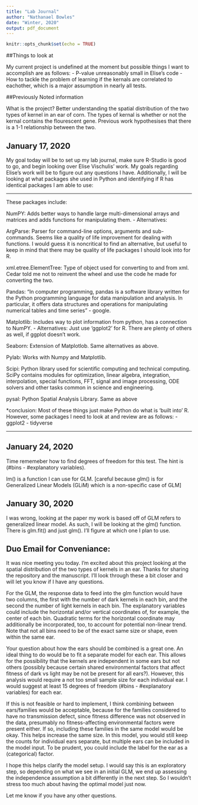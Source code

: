 ```yaml
---
title: "Lab Journal"
author: "Nathanael Bowles"
date: "Winter, 2020"
output: pdf_document
---
```


```r
knitr::opts_chunk$set(echo = TRUE)
```

##Things to look at

My current project is undefined at the moment but possible things I want to accomplish are as follows:
   - P-value unreasonably small in Elise's code
   - How to tackle the problem of learning if the kernals are correlated to eachother, which is a major assumption in nearly all tests.


##Previously Noted information

What is the project? Better understanding the spatial distribution of the two types of kernel in an ear of corn. The types of kernal is whether or not the kernal contains the flourescent gene. Previous work hypothesises that there is a 1-1 relationship between the two. 

   

## January 17, 2020

My goal today will be to set up my lab journal, make sure R-Studio is good to go, and begin looking over Elise Vischulis' work. My goals regarding Elise's work will be to figure out any questions I have. Additionally, I will be looking at what packages she used in Python and identifying if R has identical packages I am able to use:

_____________________________________________________________________________________________________________

These packages include:

NumPY: Adds better ways to handle large multi-dimensional arrays and matrices and adds functions for manipulating them. 
     - Alternatives: 
     
ArgParse: Parser for command-line options, arguments and sub-commands. Seems like a quality of life improvement for dealing with functions. I would guess it is noncritical to find an alternative, but useful to keep in mind that there may be quality of life packages I should look into for R.

xml.etree.ElementTree: Type of object used for converting to and from xml. Cedar told me not to reinvent the wheel and use the code he made for converting the two.

Pandas: "In computer programming, pandas is a software library written for the Python programming language for data manipulation and analysis. In particular, it offers data structures and operations for manipulating numerical tables and time series" - google. 

Matplotlib: Includes way to plot information from python, has a connection to NumPY. 
     - Alternatives: Just use 'ggplot2' for R. There are plenty of others as well, if ggplot doesn't work.
     
Seaborn: Extension of Matplotlob. Same alternatives as above.

Pylab: Works with Numpy and Matplotlib.

Scipi: Python library used for scientific computing and technical computing. SciPy contains modules for optimization, linear algebra, integration, interpolation, special functions, FFT, signal and image processing, ODE solvers and other tasks common in science and engineering. 

pysal: Python Spatial Analysis Library. Same as above

*conclusion: Most of these things just make Python do what is 'built into' R. However, some packages I need to look at and review are as follows:
   - ggplot2
   - tidyverse

_____________________________________________________________________________________________________________


## January 24, 2020

Time rememeber how to find degrees of freedom for this test. The hint is (#bins - #explanatory variables).

lm() is a function I can use for GLM. [careful because glm() is for Generalized Linear Models (GLiM) which is a non-specific case of GLM]

## January 30, 2020

I was wrong, looking at the paper my work is based off of GLM refers to generalized linear model. As such, I will be looking at the glm() function. There is glm.fit() and just glm(). I'll figure at which one I plan to use.


  
## Duo Email for Conveniance:
It was nice meeting you today. I'm excited about this project looking at the spatial distribution of the two types of kernels in an ear. Thanks for sharing the repository and the manuscript. I'll look through these a bit closer and will let you know if I have any questions.

For the GLM, the response data to feed into the glm function would have two columns, the first with the number of dark kernels in each bin, and the second the number of light kernels in each bin. The explanatory variables could include the horizontal and/or vertical coordinates of, for example, the center of each bin. Quadratic terms for the horizontal coordinate may additionally be incorporated, too, to account for potential non-linear trend. Note that not all bins need to be of the exact same size or shape, even within the same ear.

Your question about how the ears should be combined is a great one. An ideal thing to do would be to fit a separate model for each ear. This allows for the possibility that the kernels are independent in some ears but not others (possibly because certain shared environmental factors that affect fitness of dark vs light may be not be present for all ears?). However, this analysis would require a not too small sample size for each individual ear. I would suggest at least 15 degrees of freedom (#bins - #explanatory variables) for each ear. 

If this is not feasible or hard to implement, I think combining between ears/families would be acceptable, because for the families considered to have no transmission defect, since fitness difference was not observed in the data, presumably no fitness-affecting environmental factors were present either. If so, including these families in the same model would be okay. This helps increase the same size. In this model, you would still keep the counts for individual ears separate, but multiple ears can be included in the model input. To be prudent, you could include the label for the ear as a (categorical) factor.

I hope this helps clarify the model setup. I would say this is an exploratory step, so depending on what we see in an initial GLM, we end up assessing the independence assumption a bit differently in the next step. So I wouldn't stress too much about having the optimal model just now.

Let me know if you have any other questions.

